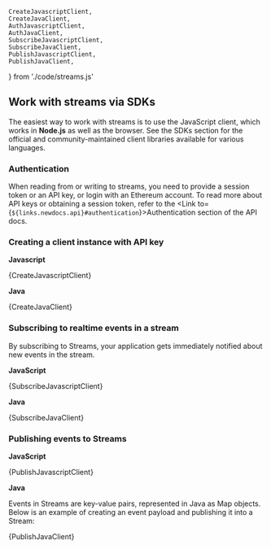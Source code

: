 

    CreateJavascriptClient,
    CreateJavaClient,
    AuthJavascriptClient,
    AuthJavaClient,
    SubscribeJavascriptClient,
    SubscribeJavaClient,
    PublishJavascriptClient,
    PublishJavaClient,
} from './code/streams.js'

## Work with streams via SDKs

The easiest way to work with streams is to use the JavaScript client, which works in **Node.js** as well as the browser. See the <Link to={links.newdocs.SDKs}>SDKs section</Link> for the official and community-maintained client libraries available for various languages.

### Authentication

When reading from or writing to streams, you need to provide a session token or an API key, or login with an Ethereum account. To read more about API keys or obtaining a session token, refer to the <Link to={`${links.newdocs.api}#authentication`}>Authentication section of the API docs</Link>.

### Creating a client instance with API key

**Javascript**

<CodeSnippet language='javascript'>{CreateJavascriptClient}</CodeSnippet>

**Java**

<CodeSnippet language='java'>{CreateJavaClient}</CodeSnippet>

### Subscribing to realtime events in a stream

By subscribing to Streams, your application gets immediately notified about new events in the stream.

**JavaScript**

<CodeSnippet language='javascript'>{SubscribeJavascriptClient}</CodeSnippet>

**Java**

<CodeSnippet language='java'>{SubscribeJavaClient}</CodeSnippet>

### Publishing events to Streams

**JavaScript**

<CodeSnippet language='javascript'>{PublishJavascriptClient}</CodeSnippet>

**Java**

Events in Streams are key-value pairs, represented in Java as Map objects. Below is an example of creating an event payload and publishing it into a Stream:

<CodeSnippet language='java'>{PublishJavaClient}</CodeSnippet>
